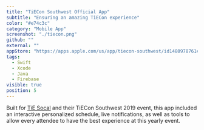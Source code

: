 ```yaml
---
title: "TiECon Southwest Official App"
subtitle: "Ensuring an amazing TiECon experience"
color: "#e74c3c"
category: "Mobile App"
screenshot: "./tiecon.png"
github: ""
external: ""
appStore: "https://apps.apple.com/us/app/tiecon-southwest/id1480978761#?platform=iphone"
tags:
  - Swift
  - Xcode
  - Java
  - Firebase
visible: true
position: 5
---
```


Built for <a href="https://socal.tie.org/"><u>TiE Socal</u></a> and their TiECon Southwest 2019 event, this app included an interactive personalized schedule, live notifications, as well as tools to allow every attendee to have the best experience at this yearly event.
